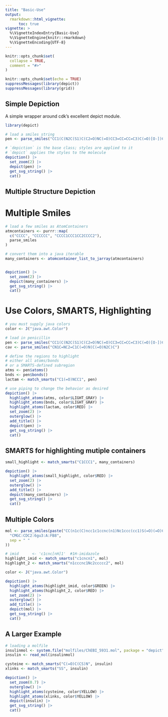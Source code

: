 ```yaml
---
title: "Basic-Use"
output: 
  rmarkdown::html_vignette:
      toc: true
vignette: >
  %\VignetteIndexEntry{Basic-Use}
  %\VignetteEngine{knitr::rmarkdown}
  %\VignetteEncoding{UTF-8}
---
```


```r
knitr::opts_chunk$set(
  collapse = TRUE,
  comment = "#>"
)

knitr::opts_chunk$set(echo = TRUE)
suppressMessages(library(depict))
suppressMessages(library(grid))
```


## Simple Depiction

A simple wrapper around cdk's excellent depict module.


```r
library(depict)

# load a smiles string
pen <- parse_smiles("CC1(C(N2C(S1)C(C2=O)NC(=O)CC3=CC=CC=C3)C(=O)[O-])C penicillin")

# `depiction` is the base class; styles are applied to it
# `depict` applies the styles to the molecule
depiction() |>
  set_zoom(2) |>
  depict(pen) |>
  get_svg_string() |>
  cat()
```


## Multiple Structure Depiction

# Multiple Smiles

```r
# load a few smiles as AtomContainers
atmcontainers <- purrr::map(
  c("CCCC", "CCCCCC", "CCCC1CCC1CC2CCCC2"),
  parse_smiles
)

# convert them into a java iterable
many_containers <- atomcontainer_list_to_jarray(atmcontainers)


depiction() |>
  set_zoom(2) |>
  depict(many_containers) |>
  get_svg_string() |>
  cat()
```



# Use Colors, SMARTS, Highlighting

```r

# you must supply java colors
color <- J("java.awt.Color")

# load in penicillin
pen <- parse_smiles("CC1(C(N2C(S1)C(C2=O)NC(=O)CC3=CC=CC=C3)C(=O)[O-])C penicillin")
cav <- parse_smiles("CN1C=NC2=C1C(=O)N(C(=O)N2C)C")

# define the regions to highlight
# either all atoms/bonds
# or a SMARTS-defined subregion
atms <- pen$atoms()
bnds <- pen$bonds()
lactam <- match_smarts("C1(=O)NCC1", pen)

# use piping to change the behavior as desired
depiction() |>
  highlight_atoms(atms, color$LIGHT_GRAY) |>
  highlight_atoms(bnds, color$LIGHT_GRAY) |>
  highlight_atoms(lactam, color$RED) |>
  set_zoom(2) |>
  outerglow() |>
  add_title() |>
  depict(pen) |>
  get_svg_string() |>
  cat()
```


##  SMARTS for highlighting mutiple containers

```r
small_highlight <- match_smarts("C1CCC1", many_containers)

depiction() |>
  highlight_atoms(small_highlight, color$RED) |>
  set_zoom(2) |>
  outerglow() |>
  add_title() |>
  depict(many_containers) |>
  get_svg_string() |>
  cat()
```

## Multiple Colors

```r
mol <- parse_smiles(paste("CC(n1c(C)ncc1c1ccnc(n1)Nc1ccc(cc1)S(=O)(=O)C)C",
  "CMGC:CDC2:6gu3:A:FB8",
  sep = " "
))

# imid      <- 'c1cnc[nH]1'  #1H-imidazole
highlight_imid <- match_smarts("c1cncn1", mol)
highlight_2 <- match_smarts("n1cccnc1Nc2ccccc2", mol)

color <- J("java.awt.Color")

depiction() |>
  highlight_atoms(highlight_imid, color$GREEN) |>
  highlight_atoms(highlight_2, color$RED) |>
  set_zoom(2) |>
  outerglow() |>
  add_title() |>
  depict(mol) |>
  get_svg_string() |>
  cat()
```

## A Larger Example


```r

# loading a molfile
insulinmol <- system.file("molfiles/ChEBI_5931.mol", package = "depict")
insulin <- read_mol(insulinmol)

cysteine <- match_smarts("C(=O)C(CS)N", insulin)
xlinks <- match_smarts("SS", insulin)

depiction() |>
  set_zoom(0.7) |>
  outerglow() |>
  highlight_atoms(cysteine, color$YELLOW) |>
  highlight_atoms(xlinks, color$YELLOW) |>
  depict(insulin) |>
  get_svg_string() |>
  cat()
```

